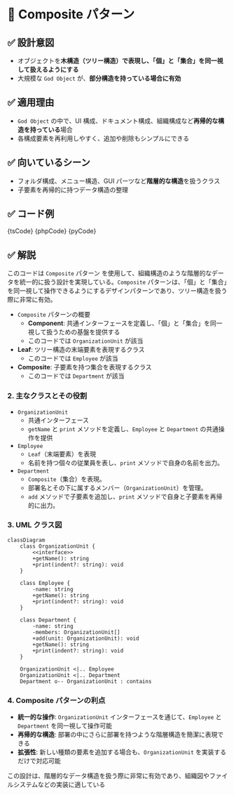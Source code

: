 

# 🧩 Composite パターン

## ✅ 設計意図

- オブジェクトを**木構造（ツリー構造）**で表現し、「個」と「集合」を**同一視して扱えるようにする**
- 大規模な `God Object` が、**部分構造を持っている場合に有効**

## ✅ 適用理由

- `God Object` の中で、UI 構成、ドキュメント構成、組織構成など**再帰的な構造を持っている**場合
- 各構成要素を再利用しやすく、追加や削除もシンプルにできる

## ✅ 向いているシーン

- フォルダ構成、メニュー構造、GUI パーツなど**階層的な構造**を扱うクラス
- 子要素を再帰的に持つデータ構造の整理

## ✅ コード例

<Tabs groupId="language">
  <TabItem value="ts" label="TypeScript">
    <CodeBlock language="ts">{tsCode}</CodeBlock>
  </TabItem>
  <TabItem value="php" label="PHP">
    <CodeBlock language="php">{phpCode}</CodeBlock>
  </TabItem>
  <TabItem value="python" label="Python">
    <CodeBlock language="python">{pyCode}</CodeBlock>
  </TabItem>
</Tabs>

## ✅ 解説

このコードは `Composite` パターン を使用して、組織構造のような階層的なデータを統一的に扱う設計を実現している。`Composite` パターンは、「個」と「集合」を同一視して操作できるようにするデザインパターンであり、ツリー構造を扱う際に非常に有効。

- `Composite` パターンの概要
  - **Component**: 共通インターフェースを定義し、「個」と「集合」を同一視して扱うための基盤を提供する
  - このコードでは `OrganizationUnit` が該当
- **Leaf**: ツリー構造の末端要素を表現するクラス
  - このコードでは `Employee` が該当
- **Composite**: 子要素を持つ集合を表現するクラス
  - このコードでは `Department` が該当

### 2. 主なクラスとその役割

- `OrganizationUnit`
  - 共通インターフェース
  - `getName` と `print` メソッドを定義し、`Employee` と `Department` の共通操作を提供
- `Employee`
  - `Leaf`（末端要素）を表現
  - 名前を持つ個々の従業員を表し、`print` メソッドで自身の名前を出力。
- `Department`
  - `Composite`（集合）を表現。
  - 部署名とその下に属するメンバー（`OrganizationUnit`）を管理。
  - `add` メソッドで子要素を追加し、`print` メソッドで自身と子要素を再帰的に出力。

### 3. UML クラス図

```mermaid
classDiagram
    class OrganizationUnit {
        <<interface>>
        +getName(): string
        +print(indent?: string): void
    }

    class Employee {
        -name: string
        +getName(): string
        +print(indent?: string): void
    }

    class Department {
        -name: string
        -members: OrganizationUnit[]
        +add(unit: OrganizationUnit): void
        +getName(): string
        +print(indent?: string): void
    }

    OrganizationUnit <|.. Employee
    OrganizationUnit <|.. Department
    Department o-- OrganizationUnit : contains
```

### 4. Composite パターンの利点

- **統一的な操作**: `OrganizationUnit` インターフェースを通じて、`Employee` と `Department` を同一視して操作可能
- **再帰的な構造**: 部署の中にさらに部署を持つような階層構造を簡潔に表現できる
- **拡張性**: 新しい種類の要素を追加する場合も、`OrganizationUnit` を実装するだけで対応可能

この設計は、階層的なデータ構造を扱う際に非常に有効であり、組織図やファイルシステムなどの実装に適している
